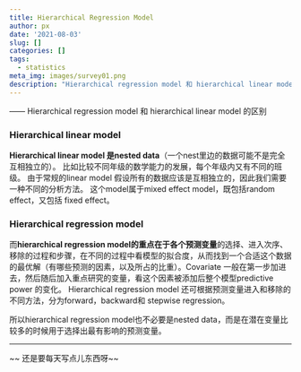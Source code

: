 ```yaml
---
title: Hierarchical Regression Model
author: px
date: '2021-08-03'
slug: []
categories: []
tags:
  - statistics
meta_img: images/survey01.png
description: "Hierarchical regression model 和 hierarchical linear model 的区别"
---
```


—— Hierarchical regression model 和 hierarchical linear model 的区别

### **Hierarchical linear model**
**Hierarchical linear model 是nested data**（一个nest里边的数据可能不是完全互相独立的）。
比如比较不同年级的数学能力的发展，每个年级内又有不同的班级。 
由于常规的linear model 假设所有的数据应该是互相独立的，因此我们需要一种不同的分析方法。
这个model属于mixed effect model，既包括random effect，又包括 fixed effect。


### **Hierarchical regression model**
而**hierarchical regression model的重点在于各个预测变量**的选择、进入次序、移除的过程和步骤，在不同的过程中看模型的拟合度，从而找到一个合适这个数据的最优解（有哪些预测的因素，以及所占的比重）。Covariate 一般在第一步加进去，然后随后加入重点研究的变量，看这个因素被添加后整个模型predictive power 的变化。
Hierarchical regression model 还可根据预测变量进入和移除的不同方法，分为forward，backward和 stepwise regression。 

所以hierarchical regression model也不必要是nested data，而是在潜在变量比较多的时候用于选择出最有影响的预测变量。


-----------
~~ 还是要每天写点儿东西呀~~
